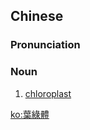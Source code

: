 {{also|葉緑体|叶绿体}}
==Chinese==
{{zh-forms|s=叶绿体}}

===Pronunciation===
{{zh-pron
|m=yèlǜtǐ
|c=jip6 luk6 tai2
|mn=ia̍p-le̍k-thé
|cat=n
}}

===Noun===
{{zh-noun}}

# {{lb|zh|cytology}} [[chloroplast]] {{gloss|photosynthetic organelle}}

[[ko:葉綠體]]